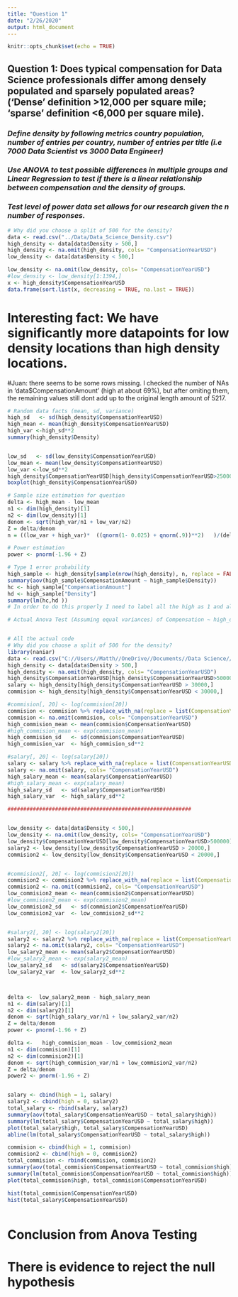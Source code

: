 ---
title: "Question 1"
date: "2/26/2020"
output: html_document
---

```{r setup, include=FALSE}
knitr::opts_chunk$set(echo = TRUE)
```

## **Question 1: Does typical compensation for Data Science professionals differ among densely populated and sparsely populated areas? (‘Dense’ definition >12,000 per square mile; ‘sparse’ definition <6,000 per square mile). **

### *Define density by following metrics country population, number of entries per country, number of entries per title (i.e 7000 Data Scientist vs 3000 Data Engineer)*

### *Use ANOVA to test possible differences in multiple groups and Linear Regression to test if there is a linear relationship between compensation and the density of groups. *

### *Test level of power data set allows for our research given the n number of responses.*

```{r}
# Why did you choose a split of 500 for the density?
data <- read.csv("../Data/Data_Science_Density.csv")
high_density <- data[data$Density > 500,]
high_density <- na.omit(high_density, cols= "CompensationYearUSD")
low_density <- data[data$Density < 500,]

low_density <- na.omit(low_density, cols= "CompensationYearUSD")
#low_density <- low_density[1:1394,]
x <- high_density$CompensationYearUSD
data.frame(sort.list(x, decreasing = TRUE, na.last = TRUE))
```

# Interesting fact: We have significantly more datapoints for low density locations than high density locations.

#Juan: there seems to be some rows missing. I checked the number of NAs in 'data$CompensationAmount' (high at about 69%), but after omiting them, the remaining values still dont add up to the original length amount of 5217. 

```{r}
# Random data facts (mean, sd, variance)
high_sd   <- sd(high_density$CompensationYearUSD)
high_mean <- mean(high_density$CompensationYearUSD)
high_var <-high_sd**2
summary(high_density$Density)


low_sd   <- sd(low_density$CompensationYearUSD)
low_mean <- mean(low_density$CompensationYearUSD)
low_var <-low_sd**2
high_density$CompensationYearUSD[high_density$CompensationYearUSD>250000] <- 250000
boxplot(high_density$CompensationYearUSD)
```

```{r}
# Sample size estimation for question
delta <- high_mean - low_mean
n1 <- dim(high_density)[1]
n2 <- dim(low_density)[1]
denom <- sqrt(high_var/n1 + low_var/n2)
Z = delta/denom
n = ((low_var + high_var)*  ((qnorm(1- 0.025) + qnorm(.9))**2)   )/(delta**2)
```

```{r}
# Power estimation
power <- pnorm(-1.96 + Z)

```

```{r}
# Type 1 error probability 
high_sample <- high_density[sample(nrow(high_density), n, replace = FALSE),]
summary(aov(high_sample$CompensationAmount ~ high_sample$Density))
hc <- high_sample["CompensationAmount"]
hd <- high_sample["Density"]
summary(lm(hc,hd ))
# In order to do this properly I need to label all the high as 1 and all the low as 0 then combine them
```


```{r}
# Actual Anova Test (Assuming equal variances) of Compensation ~ high_density, Compensation ~ low_density



```

```{r}
# All the actual code
# Why did you choose a split of 500 for the density?
library(naniar)
data <- read.csv("C://Users//Matth//OneDrive//Documents//Data Science//DATA 557//557_Final_Project//Data//Data_Science_Density.csv")
high_density <- data[data$Density > 500,]
high_density <- na.omit(high_density, cols= "CompensationYearUSD")
high_density$CompensationYearUSD[high_density$CompensationYearUSD>500000] <- 0
salary <- high_density[high_density$CompensationYearUSD > 30000,]
commision <- high_density[high_density$CompensationYearUSD < 30000,]

#commision[, 20] <- log(commision[20])
commision <- commision %>% replace_with_na(replace = list(CompensationYearUSD = c(-Inf, Inf)))
commision <- na.omit(commision, cols= "CompensationYearUSD")
high_commision_mean <- mean(commision$CompensationYearUSD)
#high_commision_mean <- exp(commision_mean)
high_commision_sd   <- sd(commision$CompensationYearUSD)
high_commision_var  <- high_commision_sd**2

#salary[, 20] <- log(salary[20])
salary <- salary %>% replace_with_na(replace = list(CompensationYearUSD = c(-Inf, Inf)))
salary <- na.omit(salary, cols= "CompensationYearUSD")
high_salary_mean <- mean(salary$CompensationYearUSD)
#high_salary_mean <- exp(salary_mean)
high_salary_sd   <- sd(salary$CompensationYearUSD)
high_salary_var  <- high_salary_sd**2

##########################################################


low_density <- data[data$Density < 500,]
low_density <- na.omit(low_density, cols= "CompensationYearUSD")
low_density$CompensationYearUSD[low_density$CompensationYearUSD>500000] <- 0
salary2 <- low_density[low_density$CompensationYearUSD > 20000,]
commision2 <- low_density[low_density$CompensationYearUSD < 20000,]


#commision2[, 20] <- log(commision2[20])
commision2 <- commision2 %>% replace_with_na(replace = list(CompensationYearUSD = c(-Inf, Inf)))
commision2 <- na.omit(commision2, cols= "CompensationYearUSD")
low_commision2_mean <- mean(commision2$CompensationYearUSD)
#low_commision2_mean <- exp(commision2_mean)
low_commision2_sd   <- sd(commision2$CompensationYearUSD)
low_commision2_var  <- low_commision2_sd**2


#salary2[, 20] <- log(salary2[20])
salary2 <- salary2 %>% replace_with_na(replace = list(CompensationYearUSD = c(-Inf, Inf)))
salary2 <- na.omit(salary2, cols= "CompensationYearUSD")
low_salary2_mean <- mean(salary2$CompensationYearUSD)
#low_salary2_mean <- exp(salary2_mean)
low_salary2_sd   <- sd(salary2$CompensationYearUSD)
low_salary2_var  <- low_salary2_sd**2



delta <-  low_salary2_mean - high_salary_mean
n1 <- dim(salary)[1]
n2 <- dim(salary2)[1]
denom <- sqrt(high_salary_var/n1 + low_salary2_var/n2)
Z = delta/denom
power <- pnorm(-1.96 + Z)

delta <-   high_commision_mean - low_commision2_mean 
n1 <- dim(commision)[1]
n2 <- dim(commision2)[1]
denom <- sqrt(high_commision_var/n1 + low_commision2_var/n2)
Z = delta/denom
power2 <- pnorm(-1.96 + Z)


salary <- cbind(high = 1, salary)
salary2 <- cbind(high = 0, salary2)
total_salary <- rbind(salary, salary2)
summary(aov(total_salary$CompensationYearUSD ~ total_salary$high))
summary(lm(total_salary$CompensationYearUSD ~ total_salary$high))
plot(total_salary$high, total_salary$CompensationYearUSD)
abline(lm(total_salary$CompensationYearUSD ~ total_salary$high))

commision <- cbind(high = 1, commision)
commision2 <- cbind(high = 0, commision2)
total_commision <- rbind(commision, commision2)
summary(aov(total_commision$CompensationYearUSD ~ total_commision$high))
summary(lm(total_commision$CompensationYearUSD ~ total_commision$high))
plot(total_commision$high, total_commision$CompensationYearUSD)

hist(total_commision$CompensationYearUSD)
hist(total_salary$CompensationYearUSD)



```
# Conclusion from Anova Testing
# There is evidence to reject the null hypothesis